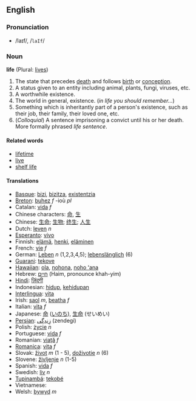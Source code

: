 ==English==
===Pronunciation===
*/laɪf/, /<tt>laIf</tt>/

===Noun===
'''life''' (Plural: [[lives]])

#The state that precedes [[death]] and follows [[birth]] or [[conception]].
#A status given to an entity including animal, plants, fungi, viruses, etc.
#A worthwhile existence.
#The world in general, existence. (''in life you should remember...'') 
#Something which is inheritantly part of a person's existence, such as their job, their family, their loved one, etc.
#(''Colloquial'') A sentence imprisoning a convict until his or her death.  More formally phrased ''life sentence''.

====Related words====
*[[lifetime]]
*[[live]]
*[[shelf life]]

====Translations====
*[[Basque]]: [[bizi]], [[bizitza]], [[existentzia]]
*[[Breton]]: [[buhez]] ''f'' -ioù ''pl''
*Catalan: [[vida]] ''f''
*Chinese characters: [[命]], [[生]]
*Chinese: [[生命]]; [[生物]]; [[终生]]; [[人生]]
*Dutch: [[leven]] ''n''
*[[Esperanto]]: [[vivo]]
*Finnish: [[elämä]], [[henki]], [[eläminen]]
*French: [[vie]] ''f''
*German: [[Leben]] ''n'' (1,2,3,4,5); [[lebenslänglich]] (6)
*[[Guarani]]: [[tekove]]
*[[Hawaiian]]: [[ola]], [[nohona]], [[noho ʻana]]
*Hebrew: [[חיים]] (Haim, pronounce khah-yim)
*[[Hindi]]: [[ज़िंदगी]]
*Indonesian: [[hidup]], [[hidup|kehidupan]]
*[[Interlingua]]: [[vita]]
*Irish: [[saol]] ''m'', [[beatha]] ''f''
*Italian: [[vita]] ''f''
*Japanese: [[命]] ([[いのち]]), [[生命]] (せいめい)
*[[Persian]]: [[زِندِگی]] (zendegi)
*Polish: [[życie]] ''n''
*Portuguese: [[vida]] ''f''
*Romanian: [[viaţă]] ''f''
*[[Romanica]]: [[vita]] ''f''
*Slovak: [[život]] ''m'' (1 - 5), [[doživotie]] ''n'' (6)
*Slovene: [[življenje]] ''n'' (1-5)
*Spanish: [[vida]] ''f''
*Swedish: [[liv]] ''n''
*[[Tupinambá]]: [[tekobé]]
*Vietnamese:
*Welsh: [[bywyd]] ''m''